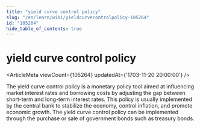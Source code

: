 ```yaml
---
title: "yield curve control policy"
slug: "/en/learn/wiki/yieldcurvecontrolpolicy-105264"
id: "105264"
hide_table_of_contents: true
---
```



# yield curve control policy

<ArticleMeta viewCount={105264} updatedAt={'1703-11-20 20:00:00'} />

The yield curve control policy is a monetary policy tool aimed at influencing market interest rates and borrowing costs by adjusting the gap between short-term and long-term interest rates. This policy is usually implemented by the central bank to stabilize the economy, control inflation, and promote economic growth. The yield curve control policy can be implemented through the purchase or sale of government bonds such as treasury bonds.
